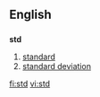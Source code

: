 ==English==

==={{abbreviation}}===
'''std'''

# [[standard]]
# [[standard deviation]]

[[fi:std]]
[[vi:std]]